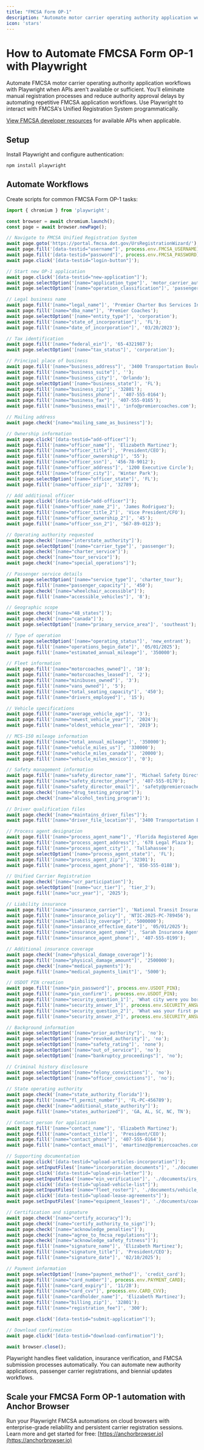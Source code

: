 ```yaml
---
title: "FMCSA Form OP-1"
description: "Automate motor carrier operating authority application workflows with Playwright when APIs aren't available."
icon: 'stars'
---
```


# How to Automate FMCSA Form OP-1 with Playwright

Automate FMCSA motor carrier operating authority application workflows with Playwright when APIs aren't available or sufficient. You'll eliminate manual registration processes and reduce authority approval delays by automating repetitive FMCSA application workflows. Use Playwright to interact with FMCSA's Unified Registration System programmatically.

[View FMCSA developer resources](https://mobile.fmcsa.dot.gov/QCDevsite/docs/apiAccess) for available APIs when applicable.

## Setup

Install Playwright and configure authentication:
```bash
npm install playwright
```

## Automate Workflows

Create scripts for common FMCSA Form OP-1 tasks:

```JavaScript
import { chromium } from 'playwright';

const browser = await chromium.launch();
const page = await browser.newPage();

// Navigate to FMCSA Unified Registration System
await page.goto('https://portal.fmcsa.dot.gov/UrsRegistrationWizard/');
await page.fill('[data-testid="username"]', process.env.FMCSA_USERNAME);
await page.fill('[data-testid="password"]', process.env.FMCSA_PASSWORD);
await page.click('[data-testid="login-button"]');

// Start new OP-1 application
await page.click('[data-testid="new-application"]');
await page.selectOption('[name="application_type"]', 'motor_carrier_authority');
await page.selectOption('[name="operation_classification"]', 'passenger_carrier');

// Legal business name
await page.fill('[name="legal_name"]', 'Premier Charter Bus Services Inc');
await page.fill('[name="dba_name"]', 'Premier Coaches');
await page.selectOption('[name="entity_type"]', 'corporation');
await page.fill('[name="state_of_incorporation"]', 'FL');
await page.fill('[name="date_of_incorporation"]', '03/20/2023');

// Tax identification
await page.fill('[name="federal_ein"]', '65-4321987');
await page.selectOption('[name="tax_status"]', 'corporation');

// Principal place of business
await page.fill('[name="business_address"]', '3400 Transportation Boulevard');
await page.fill('[name="business_suite"]', '');
await page.fill('[name="business_city"]', 'Orlando');
await page.selectOption('[name="business_state"]', 'FL');
await page.fill('[name="business_zip"]', '32801');
await page.fill('[name="business_phone"]', '407-555-0164');
await page.fill('[name="business_fax"]', '407-555-0165');
await page.fill('[name="business_email"]', 'info@premiercoaches.com');

// Mailing address
await page.check('[name="mailing_same_as_business"]');

// Ownership information
await page.click('[data-testid="add-officer"]');
await page.fill('[name="officer_name"]', 'Elizabeth Martinez');
await page.fill('[name="officer_title"]', 'President/CEO');
await page.fill('[name="officer_ownership"]', '55');
await page.fill('[name="officer_ssn"]', '456-78-9012');
await page.fill('[name="officer_address"]', '1200 Executive Circle');
await page.fill('[name="officer_city"]', 'Winter Park');
await page.selectOption('[name="officer_state"]', 'FL');
await page.fill('[name="officer_zip"]', '32789');

// Add additional officer
await page.click('[data-testid="add-officer"]');
await page.fill('[name="officer_name_2"]', 'James Rodriguez');
await page.fill('[name="officer_title_2"]', 'Vice President/CFO');
await page.fill('[name="officer_ownership_2"]', '45');
await page.fill('[name="officer_ssn_2"]', '567-89-0123');

// Operating authority requested
await page.check('[name="interstate_authority"]');
await page.selectOption('[name="carrier_type"]', 'passenger');
await page.check('[name="charter_service"]');
await page.check('[name="tour_service"]');
await page.check('[name="special_operations"]');

// Passenger service details
await page.selectOption('[name="service_type"]', 'charter_tour');
await page.fill('[name="passenger_capacity"]', '450');
await page.check('[name="wheelchair_accessible"]');
await page.fill('[name="accessible_vehicles"]', '8');

// Geographic scope
await page.check('[name="48_states"]');
await page.check('[name="canada"]');
await page.selectOption('[name="primary_service_area"]', 'southeast');

// Type of operation
await page.selectOption('[name="operating_status"]', 'new_entrant');
await page.fill('[name="operations_begin_date"]', '05/01/2025');
await page.fill('[name="estimated_annual_mileage"]', '350000');

// Fleet information
await page.fill('[name="motorcoaches_owned"]', '10');
await page.fill('[name="motorcoaches_leased"]', '2');
await page.fill('[name="minibuses_owned"]', '3');
await page.fill('[name="vans_owned"]', '5');
await page.fill('[name="total_seating_capacity"]', '450');
await page.fill('[name="drivers_employed"]', '15');

// Vehicle specifications
await page.fill('[name="average_vehicle_age"]', '3');
await page.fill('[name="newest_vehicle_year"]', '2024');
await page.fill('[name="oldest_vehicle_year"]', '2019');

// MCS-150 mileage information
await page.fill('[name="total_annual_mileage"]', '350000');
await page.fill('[name="vehicle_miles_us"]', '330000');
await page.fill('[name="vehicle_miles_canada"]', '20000');
await page.fill('[name="vehicle_miles_mexico"]', '0');

// Safety management information
await page.fill('[name="safety_director_name"]', 'Michael Safety Director');
await page.fill('[name="safety_director_phone"]', '407-555-0170');
await page.fill('[name="safety_director_email"]', 'safety@premiercoaches.com');
await page.check('[name="drug_testing_program"]');
await page.check('[name="alcohol_testing_program"]');

// Driver qualification files
await page.check('[name="maintains_driver_files"]');
await page.fill('[name="driver_file_location"]', '3400 Transportation Boulevard, Orlando FL 32801');

// Process agent designation
await page.fill('[name="process_agent_name"]', 'Florida Registered Agents LLC');
await page.fill('[name="process_agent_address"]', '678 Legal Plaza');
await page.fill('[name="process_agent_city"]', 'Tallahassee');
await page.selectOption('[name="process_agent_state"]', 'FL');
await page.fill('[name="process_agent_zip"]', '32301');
await page.fill('[name="process_agent_phone"]', '850-555-0188');

// Unified Carrier Registration
await page.check('[name="ucr_participation"]');
await page.selectOption('[name="ucr_tier"]', 'tier_2');
await page.fill('[name="ucr_year"]', '2025');

// Liability insurance
await page.fill('[name="insurance_carrier"]', 'National Transit Insurance Company');
await page.fill('[name="insurance_policy"]', 'NTIC-2025-PC-789456');
await page.fill('[name="liability_coverage"]', '5000000');
await page.fill('[name="insurance_effective_date"]', '05/01/2025');
await page.fill('[name="insurance_agent_name"]', 'Sarah Insurance Agent');
await page.fill('[name="insurance_agent_phone"]', '407-555-0199');

// Additional insurance coverage
await page.check('[name="physical_damage_coverage"]');
await page.fill('[name="physical_damage_amount"]', '2500000');
await page.check('[name="medical_payments"]');
await page.fill('[name="medical_payments_limit"]', '5000');

// USDOT PIN creation
await page.fill('[name="pin_password"]', process.env.USDOT_PIN);
await page.fill('[name="pin_confirm"]', process.env.USDOT_PIN);
await page.fill('[name="security_question_1"]', 'What city were you born in?');
await page.fill('[name="security_answer_1"]', process.env.SECURITY_ANSWER_1);
await page.fill('[name="security_question_2"]', 'What was your first pet\'s name?');
await page.fill('[name="security_answer_2"]', process.env.SECURITY_ANSWER_2);

// Background information
await page.selectOption('[name="prior_authority"]', 'no');
await page.selectOption('[name="revoked_authority"]', 'no');
await page.selectOption('[name="safety_rating"]', 'none');
await page.selectOption('[name="out_of_service"]', 'no');
await page.selectOption('[name="bankruptcy_proceedings"]', 'no');

// Criminal history disclosure
await page.selectOption('[name="felony_convictions"]', 'no');
await page.selectOption('[name="officer_convictions"]', 'no');

// State operating authority
await page.check('[name="state_authority_florida"]');
await page.fill('[name="fl_permit_number"]', 'FL-PC-456789');
await page.check('[name="additional_state_authority"]');
await page.fill('[name="states_authorized"]', 'GA, AL, SC, NC, TN');

// Contact person for application
await page.fill('[name="contact_name"]', 'Elizabeth Martinez');
await page.fill('[name="contact_title"]', 'President/CEO');
await page.fill('[name="contact_phone"]', '407-555-0164');
await page.fill('[name="contact_email"]', 'emartinez@premiercoaches.com');

// Supporting documentation
await page.click('[data-testid="upload-articles-incorporation"]');
await page.setInputFiles('[name="incorporation_documents"]', './documents/articles_of_incorporation.pdf');
await page.click('[data-testid="upload-ein-letter"]');
await page.setInputFiles('[name="ein_verification"]', './documents/irs_ein_letter.pdf');
await page.click('[data-testid="upload-vehicle-list"]');
await page.setInputFiles('[name="fleet_roster"]', './documents/vehicle_inventory.pdf');
await page.click('[data-testid="upload-lease-agreements"]');
await page.setInputFiles('[name="equipment_leases"]', './documents/coach_leases.pdf');

// Certification and signature
await page.check('[name="certify_accuracy"]');
await page.check('[name="certify_authority_to_sign"]');
await page.check('[name="acknowledge_penalties"]');
await page.check('[name="agree_to_fmcsa_regulations"]');
await page.check('[name="acknowledge_safety_fitness"]');
await page.fill('[name="signature_name"]', 'Elizabeth Martinez');
await page.fill('[name="signature_title"]', 'President/CEO');
await page.fill('[name="signature_date"]', '02/10/2025');

// Payment information
await page.selectOption('[name="payment_method"]', 'credit_card');
await page.fill('[name="card_number"]', process.env.PAYMENT_CARD);
await page.fill('[name="card_expiry"]', '11/28');
await page.fill('[name="card_cvv"]', process.env.CARD_CVV);
await page.fill('[name="cardholder_name"]', 'Elizabeth Martinez');
await page.fill('[name="billing_zip"]', '32801');
await page.fill('[name="registration_fee"]', '300');

await page.click('[data-testid="submit-application"]');

// Download confirmation
await page.click('[data-testid="download-confirmation"]');

await browser.close();
```

Playwright handles fleet validation, insurance verification, and FMCSA submission processes automatically. You can automate new authority applications, passenger carrier registrations, and biennial updates workflows.

## Scale your FMCSA Form OP-1 automation with Anchor Browser

Run your Playwright FMCSA automations on cloud browsers with enterprise-grade reliability and persistent carrier registration sessions. Learn more and get started for free: [https://anchorbrowser.io](https://anchorbrowser.io)
